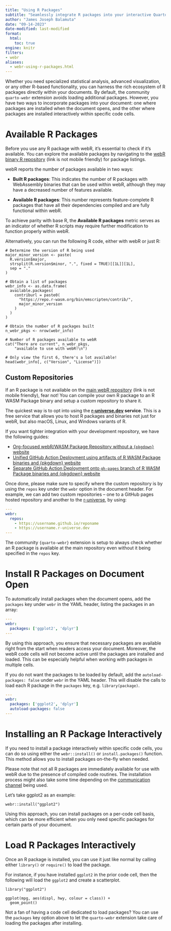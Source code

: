 ```yaml
---
title: "Using R Packages"
subtitle: "Seamlessly integrate R packages into your interactive Quarto HTML documents"
author: "James Joseph Balamuta"
date: "09-14-2023"
date-modified: last-modified
format: 
  html:
    toc: true
engine: knitr
filters:
- webr
aliases:
  - webr-using-r-packages.html
---
```


Whether you need specialized statistical analysis, advanced visualization, or any other R-based functionality, you can harness the rich ecosystem of R packages directly within your documents. By default, the community `quarto-webr` extension avoids loading additional packages. However, you have two ways to incorporate packages into your document: one where packages are installed when the document opens, and the other where packages are installed interactively within specific code cells.

# Available R Packages 

Before you use any R package with webR, it's essential to check if it's available. You can explore the available packages by navigating to the [webR binary R repository](https://repo.r-wasm.org/) (link is not mobile friendly) for package listings.

::: {.callout-note}
webR reports the number of packages available in two ways:

- **Built R packages**: This indicates the number of R packages with WebAssembly binaries that can be used within webR, although they may have a decreased number of features available.

- **Available R packages**: This number represents feature-complete R packages that have all their dependencies compiled and are fully functional within webR.

To achieve parity with base R, the **Available R packages** metric serves as an indicator of whether R scripts may require further modification to function properly within webR.
:::

Alternatively, you can run the following R code, either with webR or just R:

```webr-r
# Determine the version of R being used 
major_minor_version <- paste(
  R.version$major, 
  strsplit(R.version$minor, ".", fixed = TRUE)[[1L]][1L],
  sep = "."
)

# Obtain a list of packages
webr_info <- as.data.frame(
  available.packages(
    contriburl = paste0(
      "https://repo.r-wasm.org/bin/emscripten/contrib/", 
      major_minor_version
    )
  )
)

# Obtain the number of R packages built
n_webr_pkgs <- nrow(webr_info)

# Number of R packages available to webR
cat("There are current", n_webr_pkgs, 
    "available to use with webR!\n")

# Only view the first 6, there's a lot available!
head(webr_info[, c("Version", "License")])
```



## Custom Repositories

If an R package is not available on the [main webR repository](https://repo.r-wasm.org) (link is not mobile friendly), fear not! You can compile your own R package to an R WASM Package binary and setup a custom repository to share it.

The quickest way is to opt into using the **[r-universe.dev](https://ropensci.org/blog/2023/11/17/runiverse-wasm/) service**. This is a free service that allows you to host R packages and binaries not just for webR, but also macOS, Linux, and Windows variants of R.


If you want tighter integration with your development repository, we have the following guides:

- [Org-focused webR/WASM Package Repository without a `{pkgdown}` website](https://github.com/coatless-tutorials/webr-org-gh-action) 
- [Unified GitHub Action Deployment using artifacts of R WASM Package binaries and {pkgdown} website](https://github.com/coatless-tutorials/webr-unified-gh-workflow)
- [Separate GitHub Action Deployment onto `gh-pages` branch of R WASM Package binaries and {pkgdown} website](https://github.com/coatless-tutorials/webr-github-action-wasm-binaries)


Once done, please make sure to specify where the custom repository is by using the `repos` key under the `webr` option in the document header. For example, we can add two custom repositories -- one to a GitHub pages hosted repository and another to the [r-universe](https://r-universe.dev/search/), by using:

```yaml
---
webr:
  repos:
    - https://username.github.io/reponame
    - https://username.r-universe.dev
---
```

:::{.callout-note}
The community `{quarto-webr}` extension is setup to always check whether an R package is available at the main repository even without it being specified in the `repos` key.
:::

# Install R Packages on Document Open

To automatically install packages when the document opens, add the `packages` key under `webr` in the YAML header, listing the packages in an array:

```yaml
---
webr:
  packages: ['ggplot2', 'dplyr']
---
```

By using this approach, you ensure that necessary packages are available right from the start when readers access your document. Moreover, the webR code cells will not become active until the packages are installed and loaded. This can be especially helpful when working with packages in multiple cells.

If you do not want the packages to be loaded by default, add the `autoload-packages: false` under `webr` in the YAML header. This will disable the calls to load each R package in the `packages` key, e.g. `library(package)`.

```yaml
---
webr:
  packages: ['ggplot2', 'dplyr']
  autoload-packages: false
---
```

# Installing an R Package Interactively

If you need to install a package interactively within specific code cells, you can do so using either the `webr::install()` or `install.packages()` function. This method allows you to install packages on-the-fly when needed.

:::callout-note
Please note that not all R packages are immediately available for use with webR due to the presence of compiled code routines. The installation process might also take some time depending on the [communication channel](qwebr-communication-channels.qmd#sec-service-worker) being used.
:::

Let's take ggplot2 as an example:

```webr-r
webr::install("ggplot2")
```

Using this approach, you can install packages on a per-code cell basis, which can be more efficient when you only need specific packages for certain parts of your document.


# Load R Packages Interactively

Once an R package is installed, you can use it just like normal by calling either `library()` or `require()` to load the package. 

For instance, if you have installed `ggplot2` in the prior code cell, then the following will load the `ggplot2` and create a scatterplot.

```webr-r
library("ggplot2")

ggplot(mpg, aes(displ, hwy, colour = class)) + 
  geom_point()
```


Not a fan of having a code cell dedicated to load packages? You can use the `packages` key option above to let the `quarto-webr` extension take care of loading the packages after installing. 
